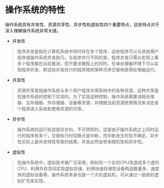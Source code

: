 # 操作系统的特性
操作系统具有并发性、资源共享性、异步性和虚拟性四个重要特点，这些特点对于深入理解操作系统非常关键。
- 并发性
> 程序并发是指在计算机系统中同时存在多个程序，这些程序可以与其他用户程序或操作系统并发执行。与程序并行不同的是，程序并发只需从宏观上看多个程序都在向前推进，而不要求微观上的同时。在单处理器环境下可以实现程序并发，即这些并发执行的程序按照某种次序交替地获得处理器运行。
- 共享性
> 资源共享是指操作系统与多个用户程序共用系统中的各种资源，这种共享是在操作系统的控制下实现的。为了实现这种控制，操作系统需要消耗处理器、主存储器、外存储器、设备等资源，并根据当前资源使用情况来决定各个程序进入系统和使用资源的次序。
- 异步性
> 操作系统的运行轨迹是异步的、不可预知的，这是由于操作系统之上同时运行的程序有多个，交替执行时切换点是中断，而中断发生时刻不确定。异步性实际上是并发特性导致的结果，并发必然会带来随机性和异步性。
- 虚拟性
> 在操作系统中，虚拟技术被广泛采用，例如将一个实的CPU改造成多个虚的CPU、利用外存空间实现虚拟存储、利用快速存储型设备构造数量多、速度快的虚拟设备等。操作系统本身也是一个大的虚拟机，可以通过一层层的虚拟扩充来实现。